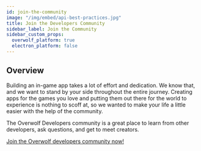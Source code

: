 ```yaml
---
id: join-the-community
image: "/img/embed/api-best-practices.jpg"
title: Join the Developers Community
sidebar_label: Join the Community
sidebar_custom_props:
  overwolf_platform: true
  electron_platform: false
---
```


## Overview

Building an in-game app takes a lot of effort and dedication. We know that, and we want to stand by your side throughout the entire journey. Creating apps for the games you love and putting them out there for the world to experience is nothing to scoff at, so we wanted to make your life a little easier with the help of the community.

The Overwolf Developers community is a great place to learn from other developers, ask questions, and get to meet creators.

[Join the Overwolf developers community now!](https://discord.gg/overwolf-developers?utm_source=Partner+Developers&utm_campaign=424a1b8f2f-EMAIL_CAMPAIGN_2020_07_08_01_21_COPY_01&utm_medium=email&utm_term=0_e07c3e8158-424a1b8f2f-)


 
